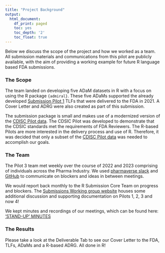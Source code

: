 ```yaml
---
title: "Project Background"
output:
  html_document:
    df_print: paged
    toc: yes
    toc_depth: '2'
    toc_float: true
---
```


Below we discuss the scope of the project and how we worked as a team.  All submission materials and communications from this pilot are publicly available, with the aim of providing a working example for future R language based FDA submissions.

### The Scope

The team landed on developing five ADaM datasets in R with a focus on using the R package `{admiral}`. These five ADaMs supported the already developed [Submission Pilot 1](https://rconsortium.github.io/submissions-pilot1/) TLFs that were delivered to the FDA in 2021. A Cover Letter and ADRG were also created as part of this submission.

The submission package is small and makes use of a modernized version of the [CDISC Pilot data](https://www.pharmasug.org/cd/papers/CD/CD04.pdf). The CDSIC Pilot was developed to demonstrate that the CDSIC standards met the requirements of FDA Reviewers. The R-based Pilots are more interested in the delivery process and use of R. Therefore, it was decided that only a subset of the [CDISC Pilot data](https://www.pharmasug.org/cd/papers/CD/CD04.pdf) was needed to accomplish our goals.  


### The Team

The Pilot 3 team met weekly over the course of 2022 and 2023 comprising of individuals across the Pharma Industry. We used [pharmaverse slack](https://pharmaverse.slack.com/archives/C03J2MD2SLC) and [GitHub](https://github.com/RConsortium/submissions-pilot3-adam) to communicate on blockers and ideas in between meetings.

We would report back monthly to the R Submission Core Team on progress and blockers.
The [Submissions Working group website](https://rconsortium.github.io/submissions-wg/) houses some additional discussion and supporting documentation on Pilots 1, 2, 3 and now 4!

We kept minutes and recordings of our meetings, which can be found here: ['STAND-UP' MINUTES](https://github.com/RConsortium/submissions-pilot3-adam/blob/main/meeting_minutes/meeting_minutes.pdf)


### The Results 

Please take a look at the Deliverable Tab to see our Cover Letter to the FDA, TLFs, ADaMs and a R-based ADRG. All done in R!



